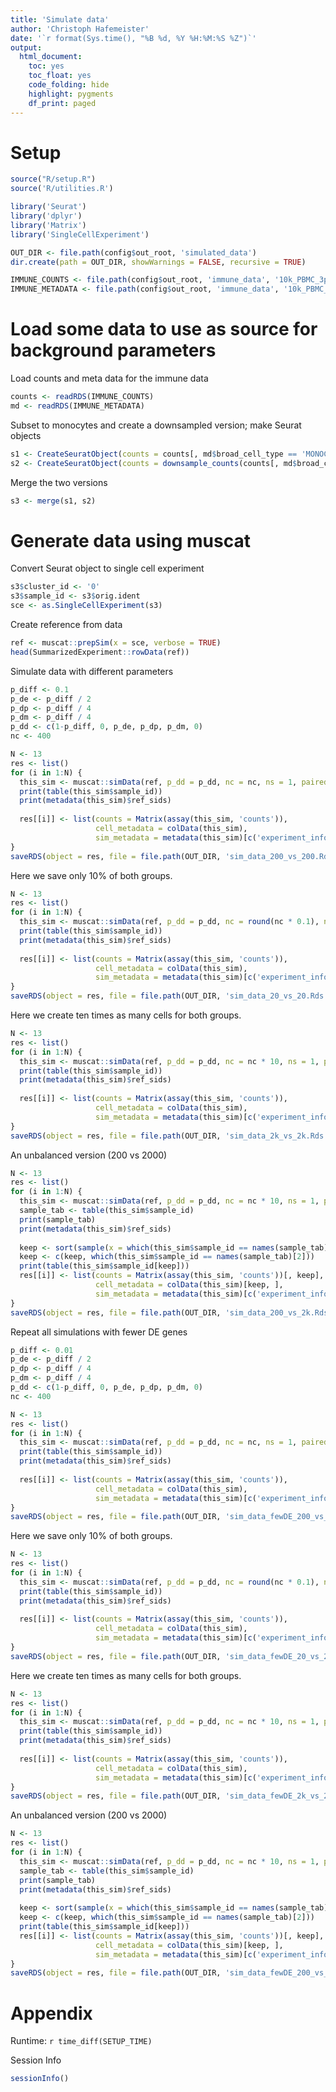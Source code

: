 ```yaml
---
title: 'Simulate data'
author: 'Christoph Hafemeister'
date: '`r format(Sys.time(), "%B %d, %Y %H:%M:%S %Z")`'
output:
  html_document: 
    toc: yes
    toc_float: yes
    code_folding: hide
    highlight: pygments
    df_print: paged
---
```


# Setup

```r
source("R/setup.R")
source('R/utilities.R')

library('Seurat')
library('dplyr')
library('Matrix')
library('SingleCellExperiment')

OUT_DIR <- file.path(config$out_root, 'simulated_data')
dir.create(path = OUT_DIR, showWarnings = FALSE, recursive = TRUE)

IMMUNE_COUNTS <- file.path(config$out_root, 'immune_data', '10k_PBMC_3p_nextgem_Chromium_Controller_filtered_feature_bc_matrix_seurat_counts.Rds')
IMMUNE_METADATA <- file.path(config$out_root, 'immune_data', '10k_PBMC_3p_nextgem_Chromium_Controller_filtered_feature_bc_matrix_seurat_metadata.Rds')
```

# Load some data to use as source for background parameters

Load counts and meta data for the immune data
```r
counts <- readRDS(IMMUNE_COUNTS)
md <- readRDS(IMMUNE_METADATA)
```

Subset to monocytes and create a downsampled version; make Seurat objects
```r
s1 <- CreateSeuratObject(counts = counts[, md$broad_cell_type == 'MONOCYTES'], project = 'mono')
s2 <- CreateSeuratObject(counts = downsample_counts(counts[, md$broad_cell_type == 'MONOCYTES'], frac = 0.85), project = 'mono_down')
```

Merge the two versions
```r
s3 <- merge(s1, s2)
```


# Generate data using muscat

Convert Seurat object to single cell experiment
```r
s3$cluster_id <- '0'
s3$sample_id <- s3$orig.ident
sce <- as.SingleCellExperiment(s3)
```

Create reference from data
```r
ref <- muscat::prepSim(x = sce, verbose = TRUE)
head(SummarizedExperiment::rowData(ref))
```   

Simulate data with different parameters

```r
p_diff <- 0.1
p_de <- p_diff / 2
p_dp <- p_diff / 4
p_dm <- p_diff / 4
p_dd <- c(1-p_diff, 0, p_de, p_dp, p_dm, 0)
nc <- 400

N <- 13
res <- list()
for (i in 1:N) {
  this_sim <- muscat::simData(ref, p_dd = p_dd, nc = nc, ns = 1, paired = FALSE)
  print(table(this_sim$sample_id))
  print(metadata(this_sim)$ref_sids)
  
  res[[i]] <- list(counts = Matrix(assay(this_sim, 'counts')),
                   cell_metadata = colData(this_sim),
                   sim_metadata = metadata(this_sim)[c('experiment_info', 'n_cells', 'gene_info', 'ref_sids')])
}
saveRDS(object = res, file = file.path(OUT_DIR, 'sim_data_200_vs_200.Rds'))
```

Here we save only 10% of both groups.
```r
N <- 13
res <- list()
for (i in 1:N) {
  this_sim <- muscat::simData(ref, p_dd = p_dd, nc = round(nc * 0.1), ns = 1, paired = FALSE)
  print(table(this_sim$sample_id))
  print(metadata(this_sim)$ref_sids)
  
  res[[i]] <- list(counts = Matrix(assay(this_sim, 'counts')),
                   cell_metadata = colData(this_sim),
                   sim_metadata = metadata(this_sim)[c('experiment_info', 'n_cells', 'gene_info', 'ref_sids')])
}
saveRDS(object = res, file = file.path(OUT_DIR, 'sim_data_20_vs_20.Rds'))
```

Here we create ten times as many cells for both groups.
```r
N <- 13
res <- list()
for (i in 1:N) {
  this_sim <- muscat::simData(ref, p_dd = p_dd, nc = nc * 10, ns = 1, paired = FALSE)
  print(table(this_sim$sample_id))
  print(metadata(this_sim)$ref_sids)
  
  res[[i]] <- list(counts = Matrix(assay(this_sim, 'counts')),
                   cell_metadata = colData(this_sim),
                   sim_metadata = metadata(this_sim)[c('experiment_info', 'n_cells', 'gene_info', 'ref_sids')])
}
saveRDS(object = res, file = file.path(OUT_DIR, 'sim_data_2k_vs_2k.Rds'))
```

An unbalanced version (200 vs 2000)

```r
N <- 13
res <- list()
for (i in 1:N) {
  this_sim <- muscat::simData(ref, p_dd = p_dd, nc = nc * 10, ns = 1, paired = FALSE)
  sample_tab <- table(this_sim$sample_id)
  print(sample_tab)
  print(metadata(this_sim)$ref_sids)
  
  keep <- sort(sample(x = which(this_sim$sample_id == names(sample_tab)[1]), size = round(sample_tab[1] * 0.1)))
  keep <- c(keep, which(this_sim$sample_id == names(sample_tab)[2]))
  print(table(this_sim$sample_id[keep]))
  res[[i]] <- list(counts = Matrix(assay(this_sim, 'counts'))[, keep],
                   cell_metadata = colData(this_sim)[keep, ],
                   sim_metadata = metadata(this_sim)[c('experiment_info', 'n_cells', 'gene_info', 'ref_sids')])
}
saveRDS(object = res, file = file.path(OUT_DIR, 'sim_data_200_vs_2k.Rds'))
```

Repeat all simulations with fewer DE genes

```r
p_diff <- 0.01
p_de <- p_diff / 2
p_dp <- p_diff / 4
p_dm <- p_diff / 4
p_dd <- c(1-p_diff, 0, p_de, p_dp, p_dm, 0)
nc <- 400

N <- 13
res <- list()
for (i in 1:N) {
  this_sim <- muscat::simData(ref, p_dd = p_dd, nc = nc, ns = 1, paired = FALSE)
  print(table(this_sim$sample_id))
  print(metadata(this_sim)$ref_sids)
  
  res[[i]] <- list(counts = Matrix(assay(this_sim, 'counts')),
                   cell_metadata = colData(this_sim),
                   sim_metadata = metadata(this_sim)[c('experiment_info', 'n_cells', 'gene_info', 'ref_sids')])
}
saveRDS(object = res, file = file.path(OUT_DIR, 'sim_data_fewDE_200_vs_200.Rds'))
```

Here we save only 10% of both groups.
```r
N <- 13
res <- list()
for (i in 1:N) {
  this_sim <- muscat::simData(ref, p_dd = p_dd, nc = round(nc * 0.1), ns = 1, paired = FALSE)
  print(table(this_sim$sample_id))
  print(metadata(this_sim)$ref_sids)
  
  res[[i]] <- list(counts = Matrix(assay(this_sim, 'counts')),
                   cell_metadata = colData(this_sim),
                   sim_metadata = metadata(this_sim)[c('experiment_info', 'n_cells', 'gene_info', 'ref_sids')])
}
saveRDS(object = res, file = file.path(OUT_DIR, 'sim_data_fewDE_20_vs_20.Rds'))
```

Here we create ten times as many cells for both groups.
```r
N <- 13
res <- list()
for (i in 1:N) {
  this_sim <- muscat::simData(ref, p_dd = p_dd, nc = nc * 10, ns = 1, paired = FALSE)
  print(table(this_sim$sample_id))
  print(metadata(this_sim)$ref_sids)
  
  res[[i]] <- list(counts = Matrix(assay(this_sim, 'counts')),
                   cell_metadata = colData(this_sim),
                   sim_metadata = metadata(this_sim)[c('experiment_info', 'n_cells', 'gene_info', 'ref_sids')])
}
saveRDS(object = res, file = file.path(OUT_DIR, 'sim_data_fewDE_2k_vs_2k.Rds'))
```

An unbalanced version (200 vs 2000)

```r
N <- 13
res <- list()
for (i in 1:N) {
  this_sim <- muscat::simData(ref, p_dd = p_dd, nc = nc * 10, ns = 1, paired = FALSE)
  sample_tab <- table(this_sim$sample_id)
  print(sample_tab)
  print(metadata(this_sim)$ref_sids)
  
  keep <- sort(sample(x = which(this_sim$sample_id == names(sample_tab)[1]), size = round(sample_tab[1] * 0.1)))
  keep <- c(keep, which(this_sim$sample_id == names(sample_tab)[2]))
  print(table(this_sim$sample_id[keep]))
  res[[i]] <- list(counts = Matrix(assay(this_sim, 'counts'))[, keep],
                   cell_metadata = colData(this_sim)[keep, ],
                   sim_metadata = metadata(this_sim)[c('experiment_info', 'n_cells', 'gene_info', 'ref_sids')])
}
saveRDS(object = res, file = file.path(OUT_DIR, 'sim_data_fewDE_200_vs_2k.Rds'))
```



# Appendix

Runtime: `r time_diff(SETUP_TIME)`

Session Info
```r
sessionInfo()
```
